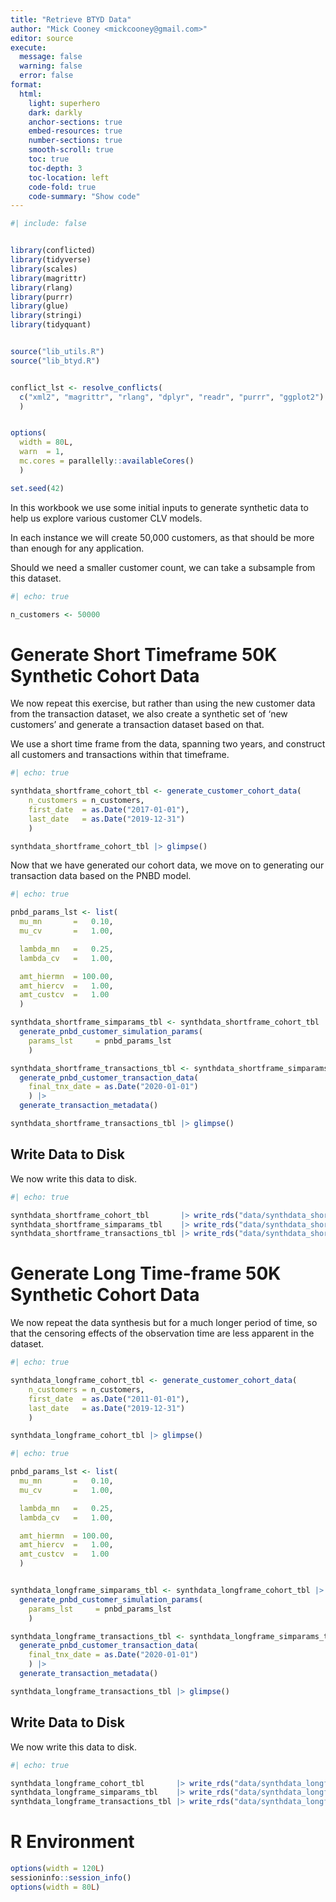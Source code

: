 ```yaml
---
title: "Retrieve BTYD Data"
author: "Mick Cooney <mickcooney@gmail.com>"
editor: source
execute:
  message: false
  warning: false
  error: false
format:
  html:
    light: superhero
    dark: darkly
    anchor-sections: true
    embed-resources: true
    number-sections: true
    smooth-scroll: true
    toc: true
    toc-depth: 3
    toc-location: left
    code-fold: true
    code-summary: "Show code"
---
```


```r
#| include: false


library(conflicted)
library(tidyverse)
library(scales)
library(magrittr)
library(rlang)
library(purrr)
library(glue)
library(stringi)
library(tidyquant)


source("lib_utils.R")
source("lib_btyd.R")


conflict_lst <- resolve_conflicts(
  c("xml2", "magrittr", "rlang", "dplyr", "readr", "purrr", "ggplot2")
  )


options(
  width = 80L,
  warn  = 1,
  mc.cores = parallelly::availableCores()
  )

set.seed(42)

```


In this workbook we use some initial inputs to generate synthetic data to help
us explore various customer CLV  models.

In each instance we will create 50,000 customers, as that should be more than
enough for any application.

Should we need a smaller customer count, we can take a subsample from this
dataset.

```r
#| echo: true

n_customers <- 50000
```


# Generate Short Timeframe 50K Synthetic Cohort Data

We now repeat this exercise, but rather than using the new customer data from
the transaction dataset, we also create a synthetic set of 'new customers' and
generate a transaction dataset based on that.

We use a short time frame from the data, spanning two years, and construct all
customers and transactions within that timeframe.

```r
#| echo: true

synthdata_shortframe_cohort_tbl <- generate_customer_cohort_data(
    n_customers = n_customers,
    first_date  = as.Date("2017-01-01"),
    last_date   = as.Date("2019-12-31")
    )

synthdata_shortframe_cohort_tbl |> glimpse()
```

Now that we have generated our cohort data, we move on to generating our
transaction data based on the PNBD model.


```r
#| echo: true

pnbd_params_lst <- list(
  mu_mn       =   0.10,
  mu_cv       =   1.00,

  lambda_mn   =   0.25,
  lambda_cv   =   1.00,

  amt_hiermn  = 100.00,
  amt_hiercv  =   1.00,
  amt_custcv  =   1.00
  )

synthdata_shortframe_simparams_tbl <- synthdata_shortframe_cohort_tbl |>
  generate_pnbd_customer_simulation_params(
    params_lst     = pnbd_params_lst
    )

synthdata_shortframe_transactions_tbl <- synthdata_shortframe_simparams_tbl |>
  generate_pnbd_customer_transaction_data(
    final_tnx_date = as.Date("2020-01-01")
    ) |>
  generate_transaction_metadata()

synthdata_shortframe_transactions_tbl |> glimpse()
```


## Write Data to Disk

We now write this data to disk.

```r
#| echo: true

synthdata_shortframe_cohort_tbl       |> write_rds("data/synthdata_shortframe_cohort_tbl.rds")
synthdata_shortframe_simparams_tbl    |> write_rds("data/synthdata_shortframe_simparams_tbl.rds")
synthdata_shortframe_transactions_tbl |> write_rds("data/synthdata_shortframe_transactions_tbl.rds")
```



# Generate Long Time-frame 50K Synthetic Cohort Data

We now repeat the data synthesis but for a much longer period of time, so
that the censoring effects of the observation time are less apparent in the
dataset.

```r
#| echo: true

synthdata_longframe_cohort_tbl <- generate_customer_cohort_data(
    n_customers = n_customers,
    first_date  = as.Date("2011-01-01"),
    last_date   = as.Date("2019-12-31")
    )

synthdata_longframe_cohort_tbl |> glimpse()
```



```r
#| echo: true

pnbd_params_lst <- list(
  mu_mn       =   0.10,
  mu_cv       =   1.00,

  lambda_mn   =   0.25,
  lambda_cv   =   1.00,

  amt_hiermn  = 100.00,
  amt_hiercv  =   1.00,
  amt_custcv  =   1.00
  )


synthdata_longframe_simparams_tbl <- synthdata_longframe_cohort_tbl |>
  generate_pnbd_customer_simulation_params(
    params_lst     = pnbd_params_lst
    )

synthdata_longframe_transactions_tbl <- synthdata_longframe_simparams_tbl |>
  generate_pnbd_customer_transaction_data(
    final_tnx_date = as.Date("2020-01-01")
    ) |>
  generate_transaction_metadata()

synthdata_longframe_transactions_tbl |> glimpse()
```


## Write Data to Disk

We now write this data to disk.

```r
#| echo: true

synthdata_longframe_cohort_tbl       |> write_rds("data/synthdata_longframe_cohort_tbl.rds")
synthdata_longframe_simparams_tbl    |> write_rds("data/synthdata_longframe_simparams_tbl.rds")
synthdata_longframe_transactions_tbl |> write_rds("data/synthdata_longframe_transactions_tbl.rds")
```





# R Environment

```r
options(width = 120L)
sessioninfo::session_info()
options(width = 80L)
```
